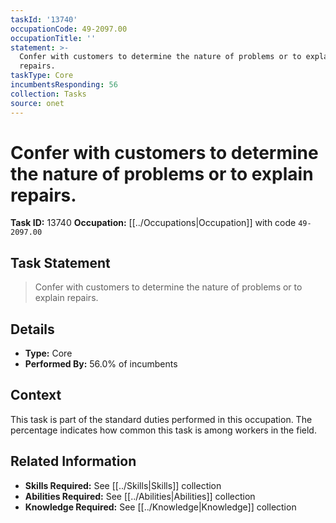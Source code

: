 ```yaml
---
taskId: '13740'
occupationCode: 49-2097.00
occupationTitle: ''
statement: >-
  Confer with customers to determine the nature of problems or to explain
  repairs.
taskType: Core
incumbentsResponding: 56
collection: Tasks
source: onet
---
```

# Confer with customers to determine the nature of problems or to explain repairs.

**Task ID:** 13740
**Occupation:** [[../Occupations|Occupation]] with code `49-2097.00`

## Task Statement

> Confer with customers to determine the nature of problems or to explain repairs.

## Details

- **Type:** Core
- **Performed By:** 56.0% of incumbents

## Context

This task is part of the standard duties performed in this occupation. The percentage indicates how common this task is among workers in the field.

## Related Information

- **Skills Required:** See [[../Skills|Skills]] collection
- **Abilities Required:** See [[../Abilities|Abilities]] collection
- **Knowledge Required:** See [[../Knowledge|Knowledge]] collection
